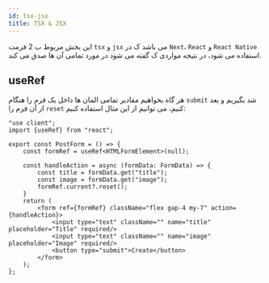 ```yaml
---
id: tsx-jsx
title: TSX & JSX
---
```

این بخش مربوط ب 2 فرمت `tsx` و `jsx` می باشد ک در `Next`، `React` و `React Native` استفاده می شود، در نتیجه مواردی ک گفته می شود در مورد تمامی آن ها صدق می کند.

## useRef
هر گاه بخواهیم مقادیر تمامی المان ها داخل یک فرم را هنگام `submit` شد بگیریم و بعد از آن فرم را `reset` کنیم، می توانیم از این مثال استفاده کنیم:
```tsx
"use client";
import {useRef} from "react";

export const PostForm = () => {
    const formRef = useRef<HTMLFormElement>(null);

    const handleAction = async (formData: FormData) => {
        const title = formData.get("title");
        const image = formData.get("image");
        formRef.current?.reset();
    }
    return (
        <form ref={formRef} className="flex gap-4 my-7" action={handleAction}>
            <input type="text" className="" name="title" placeholder="Title" required/>
            <input type="text" className="" name="image" placeholder="Image" required/>
            <button type="submit">Create</button>
        </form>
    );
};
```